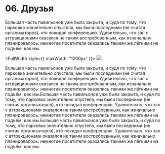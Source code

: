 

# 06. Друзья

Большая часть павильонов уже была закрыта, и судя по тому, что парковка значительно опустела, мы
были последними (не считая организаторов), кто покидал конференцию. Удивительно, что зал с
аттракционами оказался не таким востребованным, как изначально планировалось: немногие посетители
оказались такими же лёгкими на подъём, как мы.

<FullWidth style={{ maxWidth: "1200px" }}>
  <Image src={panomaraImg} />
</FullWidth>

Большая часть павильонов уже была закрыта, и судя по тому, что парковка значительно опустела, мы
были последними (не считая организаторов), кто покидал конференцию. Удивительно, что зал с
аттракционами оказался не таким востребованным, как изначально планировалось: немногие посетители
оказались такими же лёгкими на подъём, как мы.Большая часть павильонов уже была закрыта, и судя по
тому, что парковка значительно опустела, мы были последними (не считая организаторов), кто покидал
конференцию. Удивительно, что зал с аттракционами оказался не таким востребованным, как изначально
планировалось: немногие посетители оказались такими же лёгкими на подъём, как мы.Большая часть
павильонов уже была закрыта, и судя по тому, что парковка значительно опустела, мы были последними
(не считая организаторов), кто покидал конференцию. Удивительно, что зал с аттракционами оказался не
таким востребованным, как изначально планировалось: немногие посетители оказались такими же лёгкими
на подъём, как мы.
